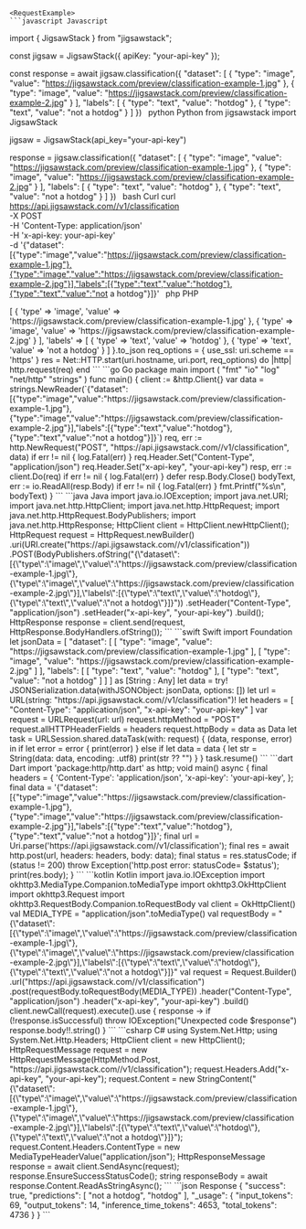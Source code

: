 
    <RequestExample>
    ```javascript Javascript
import { JigsawStack } from "jigsawstack";

const jigsaw = JigsawStack({ apiKey: "your-api-key" });

const response = await jigsaw.classification({
      "dataset": [
            {
                  "type": "image",
                  "value": "https://jigsawstack.com/preview/classification-example-1.jpg"
            },
            {
                  "type": "image",
                  "value": "https://jigsawstack.com/preview/classification-example-2.jpg"
            }
      ],
      "labels": [
            {
                  "type": "text",
                  "value": "hotdog"
            },
            {
                  "type": "text",
                  "value": "not a hotdog"
            }
      ]
})
    ```
    ```python Python
from jigsawstack import JigsawStack

jigsaw = JigsawStack(api_key="your-api-key")

response = jigsaw.classification({
      "dataset": [
            {
                  "type": "image",
                  "value": "https://jigsawstack.com/preview/classification-example-1.jpg"
            },
            {
                  "type": "image",
                  "value": "https://jigsawstack.com/preview/classification-example-2.jpg"
            }
      ],
      "labels": [
            {
                  "type": "text",
                  "value": "hotdog"
            },
            {
                  "type": "text",
                  "value": "not a hotdog"
            }
      ]
})
    ```
    ```bash Curl
curl https://api.jigsawstack.com//v1/classification \
 -X POST \
 -H 'Content-Type: application/json' \
 -H 'x-api-key: your-api-key' \
 -d '{"dataset":[{"type":"image","value":"https://jigsawstack.com/preview/classification-example-1.jpg"},{"type":"image","value":"https://jigsawstack.com/preview/classification-example-2.jpg"}],"labels":[{"type":"text","value":"hotdog"},{"type":"text","value":"not a hotdog"}]}'
    ```
    ```php PHP
<?php
$ch = curl_init();
curl_setopt($ch, CURLOPT_URL, 'https://api.jigsawstack.com//v1/classification');
curl_setopt($ch, CURLOPT_RETURNTRANSFER, true);
curl_setopt($ch, CURLOPT_CUSTOMREQUEST, 'POST');
curl_setopt($ch, CURLOPT_HTTPHEADER, [
    'Content-Type: application/json',
    'x-api-key: your-api-key',
]);
curl_setopt($ch, CURLOPT_POSTFIELDS, '{"dataset":[{"type":"image","value":"https://jigsawstack.com/preview/classification-example-1.jpg"},{"type":"image","value":"https://jigsawstack.com/preview/classification-example-2.jpg"}],"labels":[{"type":"text","value":"hotdog"},{"type":"text","value":"not a hotdog"}]}');

$response = curl_exec($ch);

curl_close($ch);

    ```
    ```ruby Ruby
require 'net/http'
require 'json'

uri = URI('https://api.jigsawstack.com//v1/classification')
req = Net::HTTP::Post.new(uri)
req.content_type = 'application/json'
req['x-api-key'] = 'your-api-key'

req.body = {
  'dataset' => [
    {
      'type' => 'image',
      'value' => 'https://jigsawstack.com/preview/classification-example-1.jpg'
    },
    {
      'type' => 'image',
      'value' => 'https://jigsawstack.com/preview/classification-example-2.jpg'
    }
  ],
  'labels' => [
    {
      'type' => 'text',
      'value' => 'hotdog'
    },
    {
      'type' => 'text',
      'value' => 'not a hotdog'
    }
  ]
}.to_json

req_options = {
  use_ssl: uri.scheme == 'https'
}
res = Net::HTTP.start(uri.hostname, uri.port, req_options) do |http|
  http.request(req)
end

    ```
    ```go Go
package main

import (
	"fmt"
	"io"
	"log"
	"net/http"
	"strings"
)

func main() {
	client := &http.Client{}
	var data = strings.NewReader(`{"dataset":[{"type":"image","value":"https://jigsawstack.com/preview/classification-example-1.jpg"},{"type":"image","value":"https://jigsawstack.com/preview/classification-example-2.jpg"}],"labels":[{"type":"text","value":"hotdog"},{"type":"text","value":"not a hotdog"}]}`)
	req, err := http.NewRequest("POST", "https://api.jigsawstack.com//v1/classification", data)
	if err != nil {
		log.Fatal(err)
	}
	req.Header.Set("Content-Type", "application/json")
	req.Header.Set("x-api-key", "your-api-key")
	resp, err := client.Do(req)
	if err != nil {
		log.Fatal(err)
	}
	defer resp.Body.Close()
	bodyText, err := io.ReadAll(resp.Body)
	if err != nil {
		log.Fatal(err)
	}
	fmt.Printf("%s\n", bodyText)
}

    ```
    ```java Java
import java.io.IOException;
import java.net.URI;
import java.net.http.HttpClient;
import java.net.http.HttpRequest;
import java.net.http.HttpRequest.BodyPublishers;
import java.net.http.HttpResponse;

HttpClient client = HttpClient.newHttpClient();

HttpRequest request = HttpRequest.newBuilder()
    .uri(URI.create("https://api.jigsawstack.com//v1/classification"))
    .POST(BodyPublishers.ofString("{\"dataset\":[{\"type\":\"image\",\"value\":\"https://jigsawstack.com/preview/classification-example-1.jpg\"},{\"type\":\"image\",\"value\":\"https://jigsawstack.com/preview/classification-example-2.jpg\"}],\"labels\":[{\"type\":\"text\",\"value\":\"hotdog\"},{\"type\":\"text\",\"value\":\"not a hotdog\"}]}"))
    .setHeader("Content-Type", "application/json")
    .setHeader("x-api-key", "your-api-key")
    .build();

HttpResponse<String> response = client.send(request, HttpResponse.BodyHandlers.ofString());

    ```
    ```swift Swift
import Foundation

let jsonData = [
    "dataset": [
        [
            "type": "image",
            "value": "https://jigsawstack.com/preview/classification-example-1.jpg"
        ],
        [
            "type": "image",
            "value": "https://jigsawstack.com/preview/classification-example-2.jpg"
        ]
    ],
    "labels": [
        [
            "type": "text",
            "value": "hotdog"
        ],
        [
            "type": "text",
            "value": "not a hotdog"
        ]
    ]
] as [String : Any]
let data = try! JSONSerialization.data(withJSONObject: jsonData, options: [])

let url = URL(string: "https://api.jigsawstack.com//v1/classification")!
let headers = [
    "Content-Type": "application/json",
    "x-api-key": "your-api-key"
]

var request = URLRequest(url: url)
request.httpMethod = "POST"
request.allHTTPHeaderFields = headers
request.httpBody = data as Data

let task = URLSession.shared.dataTask(with: request) { (data, response, error) in
    if let error = error {
        print(error)
    } else if let data = data {
        let str = String(data: data, encoding: .utf8)
        print(str ?? "")
    }
}

task.resume()

    ```
    ```dart Dart
import 'package:http/http.dart' as http;

void main() async {
  final headers = {
    'Content-Type': 'application/json',
    'x-api-key': 'your-api-key',
  };

  final data = '{"dataset":[{"type":"image","value":"https://jigsawstack.com/preview/classification-example-1.jpg"},{"type":"image","value":"https://jigsawstack.com/preview/classification-example-2.jpg"}],"labels":[{"type":"text","value":"hotdog"},{"type":"text","value":"not a hotdog"}]}';

  final url = Uri.parse('https://api.jigsawstack.com//v1/classification');

  final res = await http.post(url, headers: headers, body: data);
  final status = res.statusCode;
  if (status != 200) throw Exception('http.post error: statusCode= $status');

  print(res.body);
}

    ```
    ```kotlin Kotlin
import java.io.IOException
import okhttp3.MediaType.Companion.toMediaType
import okhttp3.OkHttpClient
import okhttp3.Request
import okhttp3.RequestBody.Companion.toRequestBody

val client = OkHttpClient()

val MEDIA_TYPE = "application/json".toMediaType()

val requestBody = "{\"dataset\":[{\"type\":\"image\",\"value\":\"https://jigsawstack.com/preview/classification-example-1.jpg\"},{\"type\":\"image\",\"value\":\"https://jigsawstack.com/preview/classification-example-2.jpg\"}],\"labels\":[{\"type\":\"text\",\"value\":\"hotdog\"},{\"type\":\"text\",\"value\":\"not a hotdog\"}]}"

val request = Request.Builder()
  .url("https://api.jigsawstack.com//v1/classification")
  .post(requestBody.toRequestBody(MEDIA_TYPE))
  .header("Content-Type", "application/json")
  .header("x-api-key", "your-api-key")
  .build()

client.newCall(request).execute().use { response ->
  if (!response.isSuccessful) throw IOException("Unexpected code $response")
  response.body!!.string()
}

    ```
    ```csharp C#
using System.Net.Http;
using System.Net.Http.Headers;

HttpClient client = new HttpClient();

HttpRequestMessage request = new HttpRequestMessage(HttpMethod.Post, "https://api.jigsawstack.com//v1/classification");

request.Headers.Add("x-api-key", "your-api-key");

request.Content = new StringContent("{\"dataset\":[{\"type\":\"image\",\"value\":\"https://jigsawstack.com/preview/classification-example-1.jpg\"},{\"type\":\"image\",\"value\":\"https://jigsawstack.com/preview/classification-example-2.jpg\"}],\"labels\":[{\"type\":\"text\",\"value\":\"hotdog\"},{\"type\":\"text\",\"value\":\"not a hotdog\"}]}");
request.Content.Headers.ContentType = new MediaTypeHeaderValue("application/json");

HttpResponseMessage response = await client.SendAsync(request);
response.EnsureSuccessStatusCode();
string responseBody = await response.Content.ReadAsStringAsync();

    ```
    </RequestExample>
    <ResponseExample>
    ```json Response
{
      "success": true,
      "predictions": [
            "not a hotdog",
            "hotdog"
      ],
      "_usage": {
            "input_tokens": 69,
            "output_tokens": 14,
            "inference_time_tokens": 4653,
            "total_tokens": 4736
      }
}
    ```
    </ResponseExample>
    
    